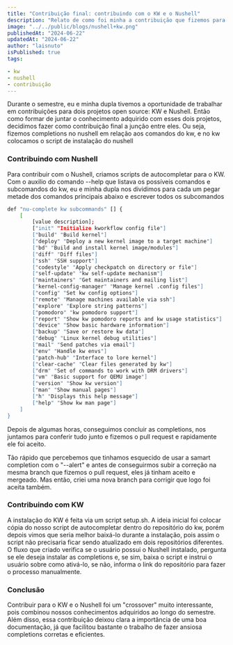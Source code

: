 ```yaml
---
title: "Contribuição final: contribuindo com o KW e o Nushell"
description: "Relato de como foi minha a contribuição que fizemos para o kw e nushell"
image: "../../public/blogs/nushell+kw.png"
publishedAt: "2024-06-22"
updatedAt: "2024-06-22"
author: "laisnuto"
isPublished: true
tags: 

- kw
- nushell
- contribuição
---
```


Durante o semestre, eu e minha dupla tivemos a oportunidade de trabalhar em contribuições para dois projetos open source: KW e Nushell.
Então como formar de juntar o conhecimento adquirido com esses dois projetos, decidimos fazer como contribuição final a junção entre eles.
Ou seja, fizemos completions no nushell em relação aos comandos do kw, e no kw colocamos o script de instalação do nushell

### Contribuindo com Nushell

Para contribuir com o Nushell, criamos scripts de autocompletar para o KW. Com o auxilio do comando --help que listava os possíveis comandos e subcomandos do kw, eu e minha dupla nos dividimos para cada um pegar metade dos comandos principais abaixo e escrever todos os subcomandos

```bash
def "nu-complete kw subcommands" [] {
    [
        [value description];
        ["init" "Initialize kworkflow config file"]
        ["build" "Build kernel"]
        ["deploy" "Deploy a new kernel image to a target machine"]
        ["bd" "Build and install kernel image/modules"]
        ["diff" "Diff files"]
        ["ssh" "SSH support"]
        ["codestyle" "Apply checkpatch on directory or file"]
        ["self-update" "kw self-update mechanism"]
        ["maintainers" "Get maintainers and mailing list"]
        ["kernel-config-manager" "Manage kernel .config files"]
        ["config" "Set kw config options"]
        ["remote" "Manage machines available via ssh"]
        ["explore" "Explore string patterns"]
        ["pomodoro" "kw pomodoro support"]
        ["report" "Show kw pomodoro reports and kw usage statistics"]
        ["device" "Show basic hardware information"]
        ["backup" "Save or restore kw data"]
        ["debug" "Linux kernel debug utilities"]
        ["mail" "Send patches via email"]
        ["env" "Handle kw envs"]
        ["patch-hub" "Interface to lore kernel"]
        ["clear-cache" "Clear files generated by kw"]
        ["drm" "Set of commands to work with DRM drivers"]
        ["vm" "Basic support for QEMU image"]
        ["version" "Show kw version"]
        ["man" "Show manual pages"]
        ["h" "Displays this help message"]
        ["help" "Show kw man page"]
    ]
}
```
Depois de algumas horas, conseguimos concluir as completions, nos juntamos para conferir tudo junto e fizemos o pull request e rapidamente ele foi aceito.

Tão rápido que percebemos que tinhamos esquecido de usar a samart completion com o "--alert" e antes de conseguirmos subir a correção na mesma branch que fizemos o pull request, eles já tinham aceito e mergeado. Mas então, criei uma nova branch para corrigir que logo foi aceita também.


### Contribuindo com KW
A instalação do KW é feita via um script setup.sh. A ideia inicial foi colocar cópia do nosso script de autocompletar dentro do repositório do kw, porém depois vimos que seria melhor baixá-lo durante a instalação, pois assim o script não precisaria ficar sendo atualizado em dois repositórios diferentes. 
O fluxo que criado verifica se o usuário possui o Nushell instalado, pergunta se ele deseja instalar as completions e, se sim, baixa o script e instrui o usuário sobre como ativá-lo, se não, informa o link do repositório para fazer o processo manualmente.


### Conclusão
Contribuir para o KW e o Nushell foi um "crossover" muito interessante, pois combinou nossos conhecimentos adquiridos ao longo do semestre. Além disso, essa contribuição deixou clara a importância de uma boa documentação, já que facilitou bastante o trabalho de fazer ansiosa completions corretas e eficientes.